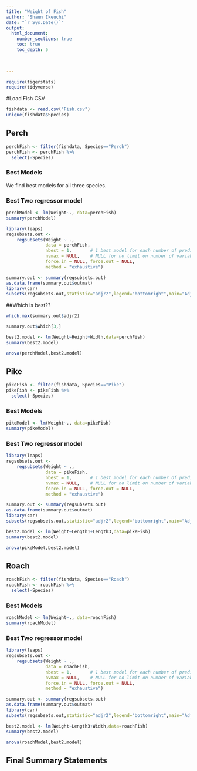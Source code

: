 ```yaml
---
title: "Weight of Fish"
author: "Shaun Ikeuchi"
date: "`r Sys.Date()`"  
output: 
  html_document:
    number_sections: true
    toc: true
    toc_depth: 5

 
    
---
```



```r
require(tigerstats)
require(tidyverse)
```

#Load Fish CSV
```r
fishdata <- read.csv("Fish.csv")
unique(fishdata$Species)
```


## Perch
```r

perchFish <- filter(fishdata, Species=="Perch")
perchFish <- perchFish %>%
  select(-Species)

```

### Best Models
We find best models for all three species. 


### Best Two regressor model
```r
perchModel <- lm(Weight~., data=perchFish)
summary(perchModel)
```
```r
library(leaps)
regsubsets.out <-
    regsubsets(Weight ~ .,
               data = perchFish,
               nbest = 1,       # 1 best model for each number of predictors
               nvmax = NULL,    # NULL for no limit on number of variables
               force.in = NULL, force.out = NULL,
               method = "exhaustive")

summary.out <- summary(regsubsets.out)
as.data.frame(summary.out$outmat)
library(car)
subsets(regsubsets.out,statistic="adjr2",legend="bottomright",main="Adjusted R^2")
```

  
##Which is best??  

```r
which.max(summary.out$adjr2)
```
```r
summary.out$which[3,]
```

```r
best2.model <- lm(Weight~Height+Width,data=perchFish)
summary(best2.model)
```

```r
anova(perchModel,best2.model)
```
## Pike
```r

pikeFish <- filter(fishdata, Species=="Pike")
pikeFish <- pikeFish %>%
  select(-Species)

```
### Best Models
```r
pikeModel <- lm(Weight~., data=pikeFish)
summary(pikeModel)
```
### Best Two regressor model
```r
library(leaps)
regsubsets.out <-
    regsubsets(Weight ~ .,
               data = pikeFish,
               nbest = 1,       # 1 best model for each number of predictors
               nvmax = NULL,    # NULL for no limit on number of variables
               force.in = NULL, force.out = NULL,
               method = "exhaustive")

summary.out <- summary(regsubsets.out)
as.data.frame(summary.out$outmat)
library(car)
subsets(regsubsets.out,statistic="adjr2",legend="bottomright",main="Adjusted R^2")
```

```r
best2.model <- lm(Weight~Length1+Length3,data=pikeFish)
summary(best2.model)
```

```r
anova(pikeModel,best2.model)
```
## Roach
```r

roachFish <- filter(fishdata, Species=="Roach")
roachFish <- roachFish %>%
  select(-Species)

```
### Best Models
```r
roachModel <- lm(Weight~., data=roachFish)
summary(roachModel)
```

### Best Two regressor model
```r
library(leaps)
regsubsets.out <-
    regsubsets(Weight ~ .,
               data = roachFish,
               nbest = 1,       # 1 best model for each number of predictors
               nvmax = NULL,    # NULL for no limit on number of variables
               force.in = NULL, force.out = NULL,
               method = "exhaustive")

summary.out <- summary(regsubsets.out)
as.data.frame(summary.out$outmat)
library(car)
subsets(regsubsets.out,statistic="adjr2",legend="bottomright",main="Adjusted R^2")
```
```r
best2.model <- lm(Weight~Length3+Width,data=roachFish)
summary(best2.model)
```
```r
anova(roachModel,best2.model)
```
## Final Summary Statements